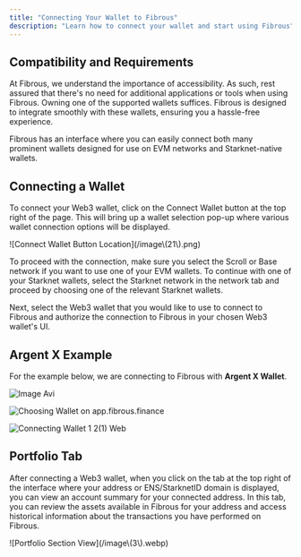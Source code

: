 ```yaml
---
title: "Connecting Your Wallet to Fibrous"
description: "Learn how to connect your wallet and start using Fibrous"
---
```


## Compatibility and Requirements

At Fibrous, we understand the importance of accessibility. As such, rest assured that there's no need for additional applications or tools when using Fibrous. Owning one of the supported wallets suffices. Fibrous is designed to integrate smoothly with these wallets, ensuring you a hassle-free experience.

Fibrous has an interface where you can easily connect both many prominent wallets designed for use on EVM networks and Starknet-native wallets.

## Connecting a Wallet

To connect your Web3 wallet, click on the Connect Wallet button at the top right of the page. This will bring up a wallet selection pop-up where various wallet connection options will be displayed.

<Frame caption="Click on it!">
  ![Connect Wallet Button Location](/image\(21\).png)
</Frame>

To proceed with the connection, make sure you select the Scroll or Base network if you want to use one of your EVM wallets. To continue with one of your Starknet wallets, select the Starknet network in the network tab and proceed by choosing one of the relevant Starknet wallets.

Next, select the Web3 wallet that you would like to use to connect to Fibrous and authorize the connection to Fibrous in your chosen Web3 wallet's UI.

## Argent X Example

For the example below, we are connecting to Fibrous with **Argent X Wallet**.

![Image Avi](/images/image.avif)

<div style={{ display:"flex",justifyContent:"center" }}>
<img
  src="/images/image(22).png"
  alt="Choosing Wallet on app.fibrous.finance"
  style={{ maxWidth:"350px",width:"100%" }}
/>

</div>

![Connecting Wallet 1 2(1) Web](/images/Connecting_Wallet_1_2\(1\).webp)
## Portfolio Tab

After connecting a Web3 wallet, when you click on the tab at the top right of the interface where your address or ENS/StarknetID domain is displayed, you can view an account summary for your connected address. In this tab, you can review the assets available in Fibrous for your address and access historical information about the transactions you have performed on Fibrous.

<Frame caption="Portfolio Section - app.fibrous.finance">
  ![Portfolio Section View](/image\(3\).webp)
</Frame>